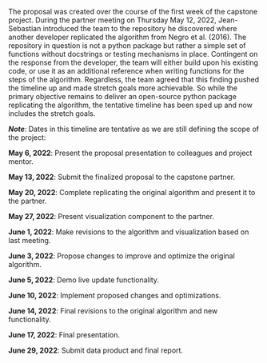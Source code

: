 The proposal was created over the course of the first week of the capstone project. During the partner meeting on Thursday May 12, 2022, Jean-Sebastian introduced the team to the repository he discovered where another developer replicated the algorithm from  Negro et al. (2016). The repository in question is not a python package but rather a simple set of functions without docstrings or testing mechanisms in place. Contingent on the response from the developer, the team will either build upon his existing code, or use it as an additional reference when writing functions for the steps of the algorithm. Regardless, the team agreed that this finding pushed the timeline up and made stretch goals more achievable. So while the primary objective remains to deliver an open-source python package replicating the algorithm, the tentative timeline has been sped up and now includes the stretch goals.

***Note***: Dates in this timeline are tentative as we are still defining the scope of the project:

**May 6, 2022**: Present the proposal presentation to colleagues and project mentor.<br />

**May 13, 2022**: Submit the finalized proposal to the capstone partner. <br />

**May 20, 2022**: Complete replicating the original algorithm and present it to the partner. <br />

**May 27, 2022**: Present visualization component to the partner. <br />

**June 1, 2022**: Make revisions to the algorithm and visualization based on last meeting. <br />

**June 3, 2022**: Propose changes to improve and optimize the original algorithm. <br />

**June 5, 2022**: Demo live update functionality. <br />

**June 10, 2022**: Implement proposed changes and optimizations. <br />

**June 14, 2022**: Final revisions to the original algorithm and new functionality. <br />

**June 17, 2022**: Final presentation. <br />

**June 29, 2022**: Submit data product and final report. <br />
